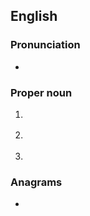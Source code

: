 {{also|cwa|Cwa|США}}
==English==
{{wikipedia}}

===Pronunciation===
* {{audio|en|EN-AU ck1 CWA.ogg|Audio (AU)}}

===Proper noun===
{{en-proper noun}}
# {{lb|en|US}} {{init of|en|{{W|Civil Works Administration}}}}
# {{lb|en|US}} {{init of|en|{{w|Clean Water Act}}}}
# {{lb|en|AU}} {{init of|en|{{w|Country Women's Association}}}}

===Anagrams===
* {{anagrams|en|a=acw|ACW|WAC|WCA|caw}}